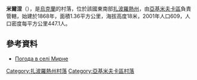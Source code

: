 {{coord|46|42|58|N|35|15|50|E|scale:100000|display=title}}

'''米爾涅'''（{{lang-uk|Мирне}}），是[[烏克蘭|烏克蘭]]的村落，位於該國東南部[[扎波羅熱州|扎波羅熱州]]，由[[亞基米夫卡區|亞基米夫卡區]]負責管轄，始建於1868年，面積1.36平方公里，海拔高度18米，2001年人口609，人口密度每平方公里447.1人。

==參考資料==
* [http://weather.in.ua/ua/zaporozhskaja/13235 Погода в селі Мирне] {{Wayback|url=http://weather.in.ua/ua/zaporozhskaja/13235 |date=20160425224755 }}

[[Category:扎波羅熱州村落|Category:扎波羅熱州村落]]
[[Category:亞基米夫卡區村落|Category:亞基米夫卡區村落]]


{{Zaporizhia-geo-stub}}